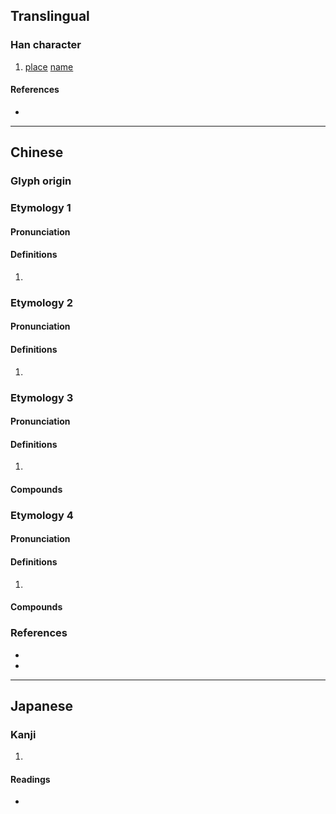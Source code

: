{{character info}}
==Translingual==

===Han character===
{{Han char|rn=46|rad=山|as=15|sn=18|four=22227|canj=UOGB|ids=⿱崔冏}}

# [[place]] [[name]]

====References====
* {{Han ref|kx=0322.061|dkj=08595|dj=1875.030|hdz=10804.210|uh=5DC2|ud=24002|bh=F172|bd=61810}}

----

==Chinese==

===Glyph origin===
{{Han etym}}

===Etymology 1===
{{zh-forms}}
{{zh-wp}}

====Pronunciation====
{{zh-pron
|m=xī
|c=
|cat=
}}

====Definitions====
{{zh-hanzi}}

# {{rfdef|zh}}

===Etymology 2===
{{zh-forms}}
{{zh-wp}}

====Pronunciation====
{{zh-pron
|m=suǐ　
|c=seoi2,seoi5
|cat=
}}

====Definitions====
{{zh-hanzi}}

# {{rfdef|zh}}

===Etymology 3===
{{zh-forms}}
{{zh-wp}}

====Pronunciation====
{{zh-pron
|m=guī
|c=kwai4
|cat=
}}

====Definitions====
{{zh-hanzi}}

# {{rfdef|zh}}

====Compounds====
{{su#bst:zh-der/new|p=guī}}

===Etymology 4===
{{zh-forms}}
{{zh-wp}}

====Pronunciation====
{{zh-pron
|m=juàn
|c=
|cat=
}}

====Definitions====
{{zh-hanzi}}

# {{rfdef|zh}}

====Compounds====
{{su#bst:zh-der/new|p=juàn}}

===References===
* {{R:twedu|B05574}}
* {{R:yue:mfccd}}

----

==Japanese==

===Kanji===
{{ja-kanji|grade=|rs=山15}}

# {{rfdef|ja|sort=山15}}

====Readings====
* {{ja-readings|on=[[すい]] (sui)|kun=}}
